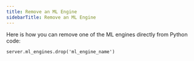 ```yaml
---
title: Remove an ML Engine
sidebarTitle: Remove an ML Engine
---
```


Here is how you can remove one of the ML engines directly from Python code:

```
server.ml_engines.drop('ml_engine_name')
```
